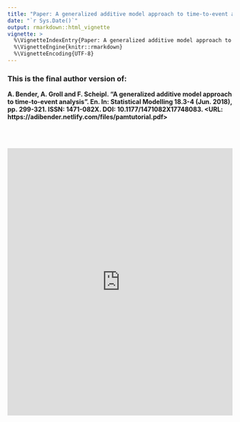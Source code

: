```yaml
---
title: "Paper: A generalized additive model approach to time-to-event analysis"
date: "`r Sys.Date()`"
output: rmarkdown::html_vignette
vignette: >
  %\VignetteIndexEntry{Paper: A generalized additive model approach to time-to-event analysis}
  %\VignetteEngine{knitr::rmarkdown}
  %\VignetteEncoding{UTF-8}
---
```



### This is the final author version of:

**A. Bender, A. Groll and F. Scheipl. “A generalized additive model approach to time-to-event analysis”. En.
In: Statistical Modelling 18.3-4 (Jun. 2018), pp. 299-321. ISSN: 1471-082X. DOI: 10.1177/1471082X17748083.
<URL: https://adibender.netlify.com/files/pamtutorial.pdf>**

<br>&nbsp;

<embed src="https://adibender.netlify.com/files/pamtutorial.pdf" width="100%" height="600" type="application/pdf">

<!-- \includepdf[pages=-]{pamtutorial.pdf} -->

